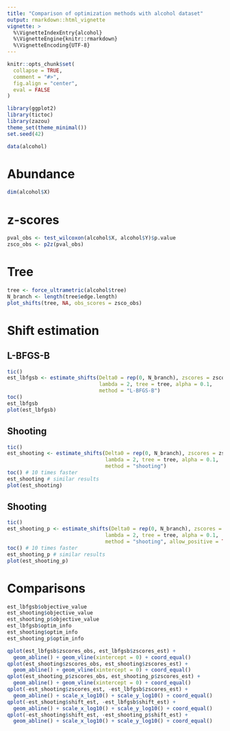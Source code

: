 ```yaml
---
title: "Comparison of optimization methods with alcohol dataset"
output: rmarkdown::html_vignette
vignette: >
  %\VignetteIndexEntry{alcohol}
  %\VignetteEngine{knitr::rmarkdown}
  %\VignetteEncoding{UTF-8}
---
```


```r
knitr::opts_chunk$set(
  collapse = TRUE,
  comment = "#>", 
  fig.align = "center",
  eval = FALSE
)
```

```r
library(ggplot2)
library(tictoc)
library(zazou)
theme_set(theme_minimal())
set.seed(42)
```


```r
data(alcohol)
```

# Abundance 

```r
dim(alcohol$X)
```


# z-scores

```r
pval_obs <- test_wilcoxon(alcohol$X, alcohol$Y)$p.value
zsco_obs <- p2z(pval_obs)
```

# Tree

```r
tree <- force_ultrametric(alcohol$tree)
N_branch <- length(tree$edge.length)
plot_shifts(tree, NA, obs_scores = zsco_obs)
```

# Shift estimation

## L-BFGS-B


```r
tic()
est_lbfgsb <- estimate_shifts(Delta0 = rep(0, N_branch), zscores = zsco_obs,
                              lambda = 2, tree = tree, alpha = 0.1,
                              method = "L-BFGS-B")
toc()
est_lbfgsb
plot(est_lbfgsb)
```

## Shooting 

```r
tic()
est_shooting <- estimate_shifts(Delta0 = rep(0, N_branch), zscores = zsco_obs,
                                lambda = 2, tree = tree, alpha = 0.1,
                                method = "shooting")
toc() # 10 times faster
est_shooting # similar results
plot(est_shooting)
```

## Shooting 

```r
tic()
est_shooting_p <- estimate_shifts(Delta0 = rep(0, N_branch), zscores = zsco_obs,
                                lambda = 2, tree = tree, alpha = 0.1,
                                method = "shooting", allow_positive = TRUE)
toc() # 10 times faster
est_shooting_p # similar results
plot(est_shooting_p)
```

# Comparisons


```r
est_lbfgsb$objective_value
est_shooting$objective_value
est_shooting_p$objective_value
est_lbfgsb$optim_info
est_shooting$optim_info
est_shooting_p$optim_info
```


```r
qplot(est_lbfgsb$zscores_obs, est_lbfgsb$zscores_est) +
  geom_abline() + geom_vline(xintercept = 0) + coord_equal()
qplot(est_shooting$zscores_obs, est_shooting$zscores_est) +
  geom_abline() + geom_vline(xintercept = 0) + coord_equal()
qplot(est_shooting_p$zscores_obs, est_shooting_p$zscores_est) +
  geom_abline() + geom_vline(xintercept = 0) + coord_equal()
qplot(-est_shooting$zscores_est, -est_lbfgsb$zscores_est) +
  geom_abline() + scale_x_log10() + scale_y_log10() + coord_equal()
qplot(-est_shooting$shift_est, -est_lbfgsb$shift_est) +
  geom_abline() + scale_x_log10() + scale_y_log10() + coord_equal()
qplot(-est_shooting$shift_est, -est_shooting_p$shift_est) +
  geom_abline() + scale_x_log10() + scale_y_log10() + coord_equal()
```


